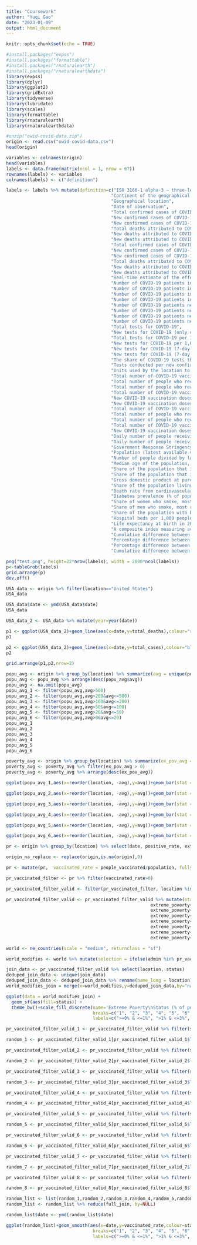 ```yaml
---
title: "Coursework"
author: "Yuqi Gao"
date: "2023-01-09"
output: html_document
---
```


```r
knitr::opts_chunk$set(echo = TRUE)
```

```r
#install.packages("expss")
#install.packages("formattable")
#install.packages("rnaturalearth")
#install.packages("rnaturalearthdata")
library(expss)
library(dplyr)
library(ggplot2)
library(gridExtra)
library(tidyverse)
library(lubridate)
library(scales)
library(formattable)
library(rnaturalearth)
library(rnaturalearthdata)
```

```r
#unzip("owid-covid-data.zip")
origin <- read.csv("owid-covid-data.csv")
head(origin)
```

```r
variables <- colnames(origin)
head(variables)
labels <- data.frame(matrix(ncol = 1, nrow = 67))
rownames(labels) <- variables
colnames(labels) <- c("definition")
```

```r
labels <- labels %>% mutate(definition=c("ISO 3166-1 alpha-3 – three-letter country codes. Note that OWID-defined regions (e.g. continents like 'Europe') contain prefix 'OWID_'.",
                                        "Continent of the geographical location",
                                        "Geographical location",
                                        "Date of observation",
                                        "Total confirmed cases of COVID-19",
                                        "New confirmed cases of COVID-19",
                                        "New confirmed cases of COVID-19 (7-day smoothed)",
                                        "Total deaths attributed to COVID-19",
                                        "New deaths attributed to COVID-19",
                                        "New deaths attributed to COVID-19 (7-day smoothed)",
                                        "Total confirmed cases of COVID-19 per 1,000,000 people",
                                        "New confirmed cases of COVID-19 per 1,000,000 people",
                                        "New confirmed cases of COVID-19 (7-day smoothed) per 1,000,000 people",
                                        "Total deaths attributed to COVID-19 per 1,000,000 people",
                                        "New deaths attributed to COVID-19 per 1,000,000 people",
                                        "New deaths attributed to COVID-19 (7-day smoothed) per 1,000,000 people",
                                        "Real-time estimate of the effective reproduction rate (R) of COVID-19",
                                        "Number of COVID-19 patients in intensive care units (ICUs) on a given day",
                                        "Number of COVID-19 patients in intensive care units (ICUs) on a given day per 1,000,000 people",
                                        "Number of COVID-19 patients in hospital on a given day",
                                        "Number of COVID-19 patients in hospital on a given day per 1,000,000 people",
                                        "Number of COVID-19 patients newly admitted to intensive care units (ICUs) in a given week",
                                        "Number of COVID-19 patients newly admitted to intensive care units (ICUs) in a given week per 1,000,000 people",
                                        "Number of COVID-19 patients newly admitted to hospitals in a given week",
                                        "Number of COVID-19 patients newly admitted to hospitals in a given week per 1,000,000 people",
                                        "Total tests for COVID-19",
                                        "New tests for COVID-19 (only calculated for consecutive days)",
                                        "Total tests for COVID-19 per 1,000 people",
                                        "New tests for COVID-19 per 1,000 people",
                                        "New tests for COVID-19 (7-day smoothed)",
                                        "New tests for COVID-19 (7-day smoothed) per 1,000 people",                                        
                                        "The share of COVID-19 tests that are positive, given as a rolling 7-day average",
                                        "Tests conducted per new confirmed case of COVID-19, given as a rolling 7-day average",
                                        "Units used by the location to report its testing data. A country file can't contain mixed units. All metrics concerning testing data use the specified test unit. Valid units are 'people tested' (number of people tested), 'tests performed' (number of tests performed. a single person can be tested more than once in a given day) and 'samples tested' (number of samples tested. In some cases, more than one sample may be required to perform a given test.)",
                                        "Total number of COVID-19 vaccination doses administered",
                                        "Total number of people who received at least one vaccine dose",
                                        "Total number of people who received all doses prescribed by the initial vaccination protocol",
                                        "Total number of COVID-19 vaccination booster doses administered",
                                        "New COVID-19 vaccination doses administered",
                                        "New COVID-19 vaccination doses administered (7-day smoothed)",
                                        "Total number of COVID-19 vaccination doses administered per 100 people in the total population",
                                        "Total number of people who received at least one vaccine dose per 100 people in the total population",
                                        "Total number of people who received all doses prescribed by the initial vaccination protocol per 100 people in the total population",
                                        "Total number of COVID-19 vaccination booster doses administered per 100 people in the total population",
                                        "New COVID-19 vaccination doses administered (7-day smoothed) per 1,000,000 people in the total population",
                                        "Daily number of people receiving their first vaccine dose (7-day smoothed)",
                                        "Daily number of people receiving their first vaccine dose (7-day smoothed) per 100 people in the total population",
                                        "Government Response Stringency Index: composite measure based on 9 response indicators including school closures, workplace closures, and travel bans, rescaled to a value from 0 to 100 (100 = strictest response)",
                                        "Population (latest available values)",
                                        "Number of people divided by land area, measured in square kilometers, most recent year available",
                                        "Median age of the population, UN projection for 2020",
                                        "Share of the population that is 65 years and older, most recent year available",
                                        "Share of the population that is 70 years and older in 2015",
                                        "Gross domestic product at purchasing power parity (constant 2011 international dollars), most recent year available",
                                        "Share of the population living in extreme poverty, most recent year available since 2010",
                                        "Death rate from cardiovascular disease in 2017 (annual number of deaths per 100,000 people)",
                                        "Diabetes prevalence (% of population aged 20 to 79) in 2017",
                                        "Share of women who smoke, most recent year available",
                                        "Share of men who smoke, most recent year available",
                                        "Share of the population with basic handwashing facilities on premises, most recent year available",
                                        "Hospital beds per 1,000 people, most recent year available since 2010",
                                        "Life expectancy at birth in 2019",
                                        "A composite index measuring average achievement in three basic dimensions of human development—a long and healthy life, knowledge and a decent standard of living. Values for 2019",
                                        "Cumulative difference between the reported number of deaths since 1 January 2020 and the projected number of deaths for the same period based on previous years. For more information",
                                        "Percentage difference between the cumulative number of deaths since 1 January 2020 and the cumulative projected deaths for the same period based on previous years. For more information",
                                        "Percentage difference between the reported number of weekly or monthly deaths in 2020–2021 and the projected number of deaths for the same period based on previous years. For more information",
                                        "Cumulative difference between the reported number of deaths since 1 January 2020 and the projected number of deaths for the same period based on previous years, per million people"))
```

```r
png("test.png", height=22*nrow(labels), width = 2800*ncol(labels))
p<-tableGrob(labels)
grid.arrange(p)
dev.off()

```


```r
USA_data <- origin %>% filter(location=="United States")
USA_data
```

```r
USA_data$date <- ymd(USA_data$date)
USA_data
```
```r
USA_data_2 <- USA_data %>% mutate(year=year(date))
```


```r
p1 <- ggplot(USA_data_2)+geom_line(aes(x=date,y=total_deaths),colour="red")+scale_y_continuous(breaks = pretty_breaks())+scale_x_date(labels = date_format("%y-%b"), date_breaks = "month")+theme(axis.text.x = element_text(angle = 65, vjust = .5, hjust = .45))+facet_wrap(~year,scales="free_x")
p1
```

```r
p2 <- ggplot(USA_data_2)+geom_line(aes(x=date,y=total_cases),colour="blue")+scale_y_continuous(breaks = pretty_breaks())+scale_x_date(labels = date_format("%y-%b"), date_breaks = "month")+theme(axis.text.x = element_text(angle = 65, vjust = .5, hjust = .45))+facet_wrap(~year,scales="free_x")
p2
```

```r
grid.arrange(p1,p2,nrow=2)
```

```r
popu_avg <- origin %>% group_by(location) %>% summarize(avg = unique(population_density, na.rm=TRUE))
popu_avg <- popu_avg %>% arrange(desc(popu_avg$avg))
popu_avg <- na.omit(popu_avg)
popu_avg_1 <- filter(popu_avg,avg>500)
popu_avg_2 <- filter(popu_avg,avg>200&avg<=500)
popu_avg_3 <- filter(popu_avg,avg>100&avg<=200)
popu_avg_4 <- filter(popu_avg,avg>50&avg<=100)
popu_avg_5 <- filter(popu_avg,avg>20&avg<=50)
popu_avg_6 <- filter(popu_avg,avg>0&avg<=20)
popu_avg_1
popu_avg_2
popu_avg_3
popu_avg_4
popu_avg_5
popu_avg_6
```

```r
poverty_avg <- origin %>% group_by(location) %>% summarize(ex_pov_avg = median(extreme_poverty, na.rm=TRUE))
poverty_avg <- poverty_avg %>% filter(ex_pov_avg > 0)
poverty_avg <- poverty_avg %>% arrange(desc(ex_pov_avg))
```


```r
ggplot(popu_avg_1,aes(x=reorder(location, -avg),y=avg))+geom_bar(stat = "identity",fill="red")+theme(axis.text.x=element_text(angle=45, hjust=1))+ylab("Average Population Density (people/km\u00B2)")+xlab("Country")+ggtitle("Population Density >500 people/km\u00B2")

ggplot(popu_avg_2,aes(x=reorder(location, -avg),y=avg))+geom_bar(stat = "identity",fill="orange")+theme(axis.text.x=element_text(angle=60, hjust=1))+ylab("Average Population Density (people/km\u00B2)")+xlab("Country")+ggtitle("Population Density >200 & <= 500 people/km\u00B2")

ggplot(popu_avg_3,aes(x=reorder(location, -avg),y=avg))+geom_bar(stat = "identity",fill="gold")+theme(axis.text.x=element_text(angle=60, hjust=1))+ylab("Average Population Density (people/km\u00B2)")+xlab("Country")+ggtitle("Population Density >100 & <= 200 people/km\u00B2")

ggplot(popu_avg_4,aes(x=reorder(location, -avg),y=avg))+geom_bar(stat = "identity",fill="darkgreen")+theme(axis.text.x=element_text(angle=60, hjust=1))+ylab("Average Population Density (people/km\u00B2)")+xlab("Country")+ggtitle("Population Density >50 & <= 100 people/km\u00B2")

ggplot(popu_avg_5,aes(x=reorder(location, -avg),y=avg))+geom_bar(stat = "identity",fill="darkcyan")+theme(axis.text.x=element_text(angle=60, hjust=1))+ylab("Average Population Density (people/km\u00B2)")+xlab("Country")+ggtitle("Population Density >20 & <= 50 people/km\u00B2")

ggplot(popu_avg_6,aes(x=reorder(location, -avg),y=avg))+geom_bar(stat = "identity",fill="blue")+theme(axis.text.x=element_text(angle=60, hjust=1))+ylab("Average Population Density (people/km\u00B2)")+xlab("Country")+ggtitle("Population Density >0 & <= 20 people/km\u00B2")
```

```r
pr <- origin %>% group_by(location) %>% select(date, positive_rate, extreme_poverty, people_vaccinated, people_fully_vaccinated, population)

origin_na_replace <- replace(origin,is.na(origin),0)

pr <- mutate(pr,  vaccinated_rate = people_vaccinated/population, fully_vaccinated_rate = people_fully_vaccinated/population)

```

```r
pr_vaccinated_filter <- pr %>% filter(vaccinated_rate>0)
```

```r
pr_vaccinated_filter_valid <- filter(pr_vaccinated_filter, location %in% poverty_avg$location)
```

```r
pr_vaccinated_filter_valid <- pr_vaccinated_filter_valid %>% mutate(status=case_when(extreme_poverty>30  ~ '8',
                                                       extreme_poverty<=30 & extreme_poverty >20  ~ '7',
                                                       extreme_poverty<=20 & extreme_poverty >15  ~ '6',
                                                       extreme_poverty<=15 & extreme_poverty >10  ~ '5',
                                                       extreme_poverty<=10 & extreme_poverty >5  ~ '4',
                                                       extreme_poverty<=5 & extreme_poverty >3  ~ '3',
                                                       extreme_poverty<=3 & extreme_poverty >1  ~ '2',
                                                       extreme_poverty<=1 & extreme_poverty >=0  ~ '1'))
```

```r
world <- ne_countries(scale = "medium", returnclass = "sf")

world_modifies <- world %>% mutate(selection = ifelse(admin %in% pr_vaccinated_filter_valid$location, 1, NA))
```

```r
join_data <- pr_vaccinated_filter_valid %>% select(location, status)
deduped_join_data <- unique(join_data)
deduped_join_data <- deduped_join_data %>% rename(name_long = location)
world_modifies_join = merge(x=world_modifies,y=deduped_join_data,by="name_long",all.x=TRUE)
```

```r
ggplot(data = world_modifies_join) +
  geom_sf(aes(fill=status)) +
  theme_bw()+scale_fill_discrete(name='Extreme Poverty\nStatus (% of population)',
                                 breaks=c("1", "2", "3", "4", "5", "6", "7", "8"),
                                 labels=c(">=0% & <=1%", ">1% & <=3%", ">3% & <=5%", ">5% & <=10%", ">10% & <=15%", ">15% & <=20%", ">20% & <=30%", ">30%"))+ggtitle("World Extreme Poverty Status (Filtered Data)")
```

```r
pr_vaccinated_filter_valid_1 <- pr_vaccinated_filter_valid %>% filter(status == 1) 

random_1 <- pr_vaccinated_filter_valid_1[pr_vaccinated_filter_valid_1$location %in% sample(unique(pr_vaccinated_filter_valid_1$location), 3),]
```


```r
pr_vaccinated_filter_valid_2 <- pr_vaccinated_filter_valid %>% filter(status == 2) 

random_2 <- pr_vaccinated_filter_valid_2[pr_vaccinated_filter_valid_2$location %in% sample(unique(pr_vaccinated_filter_valid_2$location), 3),]
```

```r
pr_vaccinated_filter_valid_3 <- pr_vaccinated_filter_valid %>% filter(status == 3) 

random_3 <- pr_vaccinated_filter_valid_3[pr_vaccinated_filter_valid_3$location %in% sample(unique(pr_vaccinated_filter_valid_3$location), 3),]
```

```r
pr_vaccinated_filter_valid_4 <- pr_vaccinated_filter_valid %>% filter(status == 4) 

random_4 <- pr_vaccinated_filter_valid_4[pr_vaccinated_filter_valid_4$location %in% sample(unique(pr_vaccinated_filter_valid_4$location), 3),]
```

```r
pr_vaccinated_filter_valid_5 <- pr_vaccinated_filter_valid %>% filter(status == 5) 

random_5 <- pr_vaccinated_filter_valid_5[pr_vaccinated_filter_valid_5$location %in% sample(unique(pr_vaccinated_filter_valid_5$location), 3),]
```

```r
pr_vaccinated_filter_valid_6 <- pr_vaccinated_filter_valid %>% filter(status == 6) 

random_6 <- pr_vaccinated_filter_valid_6[pr_vaccinated_filter_valid_6$location %in% sample(unique(pr_vaccinated_filter_valid_6$location), 3),]
```

```r
pr_vaccinated_filter_valid_7 <- pr_vaccinated_filter_valid %>% filter(status == 7) 

random_7 <- pr_vaccinated_filter_valid_7[pr_vaccinated_filter_valid_7$location %in% sample(unique(pr_vaccinated_filter_valid_7$location), 3),]
```

```r
pr_vaccinated_filter_valid_8 <- pr_vaccinated_filter_valid %>% filter(status == 8) 

random_8 <- pr_vaccinated_filter_valid_8[pr_vaccinated_filter_valid_8$location %in% sample(unique(pr_vaccinated_filter_valid_8$location), 3),]
```

```r
random_list <- list(random_1,random_2,random_3,random_4,random_5,random_6,random_7,random_8)
random_list <- random_list %>% reduce(full_join, by=NULL)
```


```r
random_list$date <- ymd(random_list$date)

ggplot(random_list)+geom_smooth(aes(x=date,y=vaccinated_rate,colour=status),size=1,level=.99)+scale_y_continuous(breaks = pretty_breaks())+geom_vline(xintercept = as.Date("2022-04-15"),linetype = "dashed", colour ="red",size=1)+scale_x_date(labels = date_format("%y-%b"), date_breaks = "month")+theme(axis.text.x = element_text(angle = 65, vjust = .5, hjust = .45))+scale_color_discrete(name='Extreme Poverty\nStatus (% of population)',
                                 breaks=c("1", "2", "3", "4", "5", "6", "7", "8"),
                                 labels=c(">=0% & <=1%", ">1% & <=3%", ">3% & <=5%", ">5% & <=10%", ">10% & <=15%", ">15% & <=20%", ">20% & <=30%", ">30%"))+ylab("vaccinated rate (at least one dose)")
```


